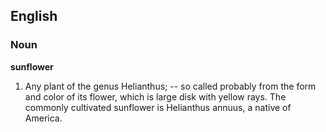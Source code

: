 ==English==

===Noun===

'''sunflower'''

#Any plant of the genus Helianthus; -- so called probably from the form and color of its flower, which is large disk with yellow rays. The commonly cultivated sunflower is Helianthus annuus, a native of America.